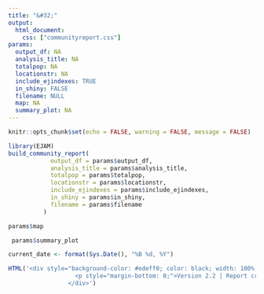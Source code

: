 ```yaml
---
title: "&#32;"
output: 
  html_document:
    css: ["communityreport.css"]
params:
  output_df: NA
  analysis_title: NA
  totalpop: NA
  locationstr: NA
  include_ejindexes: TRUE
  in_shiny: FALSE
  filename: NULL
  map: NA
  summary_plot: NA
---
```




```r
knitr::opts_chunk$set(echo = FALSE, warning = FALSE, message = FALSE)
```

```r
library(EJAM)
build_community_report(
            output_df = params$output_df,
            analysis_title = params$analysis_title,
            totalpop = params$totalpop,
            locationstr = params$locationstr,
            include_ejindexes = params$include_ejindexes,
            in_shiny = params$in_shiny,
            filename = params$filename
          )
```

```r

params$map

```

```r

 params$summary_plot
```



```r
current_date <- format(Sys.Date(), "%B %d, %Y")

HTML('<div style="background-color: #edeff0; color: black; width: 100%; padding: 10px 20px; text-align: right; margin: 10px 0;">
                   <p style="margin-bottom: 0;">Version 2.2 | Report created on ', current_date, '</p>
                 </div>')
```

